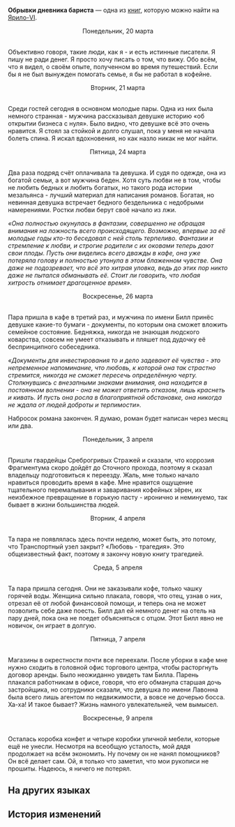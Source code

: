 {{Книга Инфобокс
|id           = 002
|Название     = Обрывки дневника бариста
|Изображение  = Item Jarilo-VI Readable.png
|Мир          = Ярило-VI
|Томов        = 1
|Автор        = <!--нужно добавить-->
|Описание     = Лист рукописи, выпавший из секретного дневника.
|Том1         = {{tx}}
|Источник1    = {{tx|Отсутствует источник}}
|Персонажи    = 
|Фракции      = 
}}
'''Обрывки дневника бариста''' — одна из [[Книги|книг]], которую можно найти на [[Ярило-VI]].
<!--
==Получение==
<gallery>
Книга НАЗВАНИЕ.png|НАЗВАНИЕ
Локация НАЗВАНИЕ.png|Расположение на карте. Ближайший пространственный якорь «[[НАЗВАНИЕ]]»
</gallery>
-->
<div align="center">Понедельник, 20 марта</div><br />Объективно говоря, такие люди, как я - и есть истинные писатели. Я пишу не ради денег. Я просто хочу писать о том, что вижу. Обо всём, что я видел, о своём опыте, полученном во время путешествий. Если бы я не был вынужден помогать семье, я бы не работал в кофейне.

<div align="center">Вторник, 21 марта</div><br />Среди гостей сегодня в основном молодые пары. Одна из них была немного странная - мужчина рассказывал девушке историю «об открытии бизнеса с нуля». Было видно, что девушке всё это очень нравится. Я стоял за стойкой и долго слушал, пока у меня не начала болеть спина. Я искал вдохновения, но как назло никак не мог найти.

<div align="center">Пятница, 24 марта</div><br />Два раза подряд счёт оплачивала та девушка. И судя по одежде, она из богатой семьи, а вот мужчина беден. Хотя суть любви не в том, чтобы не любить бедных и любить богатых, но такого рода истории мезальянса - лучший материал для написания романов. Богатая, но невинная девушка встречает бедного бездельника с недобрыми намерениями. Ростки любви берут своё начало из лжи.

''«Она полностью окунулась в фантазии, совершенно не обращая внимания на ложность всего происходящего. Возможно, впервые за её молодые годы кто-то беседовал с ней столь терпеливо. Фантазии и стремление к любви, и строгие родители с их оковами теперь дают свои плоды. Пусть они виделись всего дважды в кафе, она уже потеряла голову и полностью утонула в этом блаженном чувстве. Она даже не подозревает, что всё это хитрая уловка, ведь до этих пор никто даже не пытался обманывать её. Стоит ли говорить, что любая хитрость отнимает драгоценное время».''

<div align="center">Воскресенье, 26 марта</div><br />Пара пришла в кафе в третий раз, и мужчина по имени Билл принёс девушке какие-то бумаги - документы, по которым она сможет вложить семейное состояние. Бедняжка, никогда не знающая людского коварства, совсем не умеет отказывать и пляшет под дудочку её беспринципного собеседника.

''«Документы для инвестирования то и дело задевают её чувства - это непременное напоминание, что любовь, к которой она так страстно стремится, никогда не сможет пересечь определённую черту. Столкнувшись с внезапными знаками внимания, она находится в постоянном волнении - она не может ответить отказом, лишь краснеть и кивать. И пусть она росла в благоприятной обстановке, она никогда не ждала от людей доброты и терпимости».''

Набросок романа закончен. Я думаю, роман будет написан через месяц или два.

<div align="center">Понедельник, 3 апреля</div><br />Пришли гвардейцы Среброгривых Стражей и сказали, что коррозия Фрагментума скоро дойдёт до Сточного прохода, поэтому я сказал владельцу подготовиться к переезду. Жаль, мне только начало нравиться проводить время в кафе. Мне нравится ощущение тщательного перемалывания и заваривания кофейных зёрен, их неизбежное превращение в горькую пасту - иронично и неминуемо, так бывает в жизни большинства людей.

<div align="center">Вторник, 4 апреля</div><br />Та пара не появлялась здесь почти неделю, может быть, это потому, что Транспортный узел закрыт? «Любовь - трагедия». Это общеизвестный факт, поэтому я закончу новую книгу трагедией.

<div align="center">Среда, 5 апреля</div><br />Та пара пришла сегодня. Они не заказывали кофе, только чашку горячей воды. Женщина сильно плакала, говоря, что отец, узнав о них, отрезал её от любой финансовой помощи, и теперь она не может позволить себе даже поесть. Билл дал ей немного денег на отель на пару дней, пока она не поедет объясняться с отцом. Этот Билл явно не новичок, он играет в долгую.

<div align="center">Пятница, 7 апреля</div><br />Магазины в окрестности почти все переехали. После уборки в кафе мне нужно сходить в головной офис торгового центра, чтобы расторгнуть договор аренды. Было неожиданно увидеть там Билла. Парень плакался работникам в офисе, говоря, что его обманула старшая дочь застройщика, но сотрудники сказали, что девушка по имени Лавонна была всего лишь агентом по недвижимости, а вовсе не дочерью босса. Ха-ха! И такое бывает? Жизнь намного увлекательней, чем вымысел.

<div align="center">Воскресенье, 9 апреля</div><br />Осталась коробка конфет и четыре коробки уличной мебели, которые ещё не унесли. Несмотря на всеобщую усталость, мой дядя продолжает на всём экономить. Ну почему он не нанял помощников? Он всё делает сам. Ой, я только что заметил, что мои рукописи не прошиты. Надеюсь, я ничего не потерял.

==На других языках==
{{На других языках
|en   = Remnants of a Barista's Handbook
|zhs  = 咖啡师的手账残页
|zht  = 咖啡師的手帳殘頁
|ja   = バリスタの手帳の破れたページ
|ko   = 바리스타 다이어리의 찢어진 페이지
|es   = Páginas del cuaderno del barista
|fr   = Vestiges du manuel d'un barista
|ru   = Обрывки дневника бариста
|th   = เศษหน้ากระดาษจากสมุดบันทึกของบาริสต้า
|vi   = Mảnh Sổ Tay Của Nhân Viên Pha Chế
|de   = Notizbuchseiten eines Barista
|id   = Sisa Halaman Buku Pegangan Barista
|pt   = Vestígios do Manual de Um Barista
}}

==История изменений==
{{История изменений|2.7}}